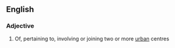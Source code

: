 ==English==

===Adjective===
{{en-adj}}

# Of, pertaining to, involving or joining two or more [[urban]] centres